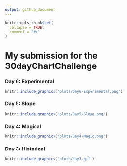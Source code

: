 ```yaml
---
output: github_document
---
```


<!-- README.md is generated from README.Rmd. Please edit that file -->

```r
knitr::opts_chunk$set(
  collapse = TRUE,
  comment = "#>"
)
```

# My submission for the 30dayChartChallenge

<!-- badges: start -->
<!-- badges: end -->

### Day 6: Experimental

```r
knitr::include_graphics('plots/Day6-Experimental.png')
```


### Day 5: Slope

```r
knitr::include_graphics('plots/Day5-Slope.png')
```


### Day 4: Magical
```r
knitr::include_graphics('plots/Day4-Magic.png')
```


### Day 3: Historical
```r
knitr::include_graphics('plots/day3.gif')
```

